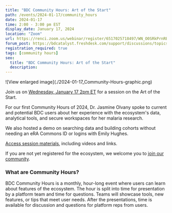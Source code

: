 ```yaml
---
title: "BDC Community Hours: Art of the Start"
path: /events/2024-01-17/community_hours
date: 2024-01-17
time: 2:00 - 3:00 pm EST
display_date: January 17, 2024
location: "Zoom"
url: https://renci.zoom.us/webinar/register/6517025718497/WN_O0SRkPrnREqb5RN-Gz_lQg
forum_post: https://bdcatalyst.freshdesk.com/support/discussions/topics/60000407644
registration_required: true
tags: [community hours]
seo:
  title: "BDC Community Hours: Art of the Start"
  description:
---
```

<div class="blog-image-section twothirds-width-image blog-image-right">
  ![View enlarged image](./2024-01-17_Community-Hours-graphic.png)

</div>

Join us on [Wednesday, January 17 2pm ET](https://renci.zoom.us/webinar/register/6517025718497/WN_O0SRkPrnREqb5RN-Gz_lQg) for a session on the Art of the Start.

For our first Community Hours of 2024, Dr. Jasmine Olvany spoke to current and potential BDC users about her experience with the ecosystem's data, analytical tools, and secure workspaces for her malaria research.

We also hosted a demo on searching data and building cohorts without needing an eRA Commons ID or logins with Emily Hughes.

[Access session materials](https://bdcatalyst.freshdesk.com/support/discussions/topics/60000407644), including videos and links.

If you are not yet registered for the ecosystem, we welcome you to [join our community](/join-bdc/).
### What are Community Hours?

BDC Community Hours is a monthly, hour-long event where users can learn about features of the ecosystem. The hour is split into time for presentation by a platform team and time for questions. Teams will showcase tools, new features, or tips that meet user needs. After the presentations, time is available for discussion and questions for platform reps from users.